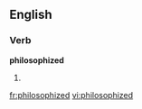 ==English==

===Verb===
'''philosophized'''

# {{present participle of|philosophize}}

[[fr:philosophized]]
[[vi:philosophized]]